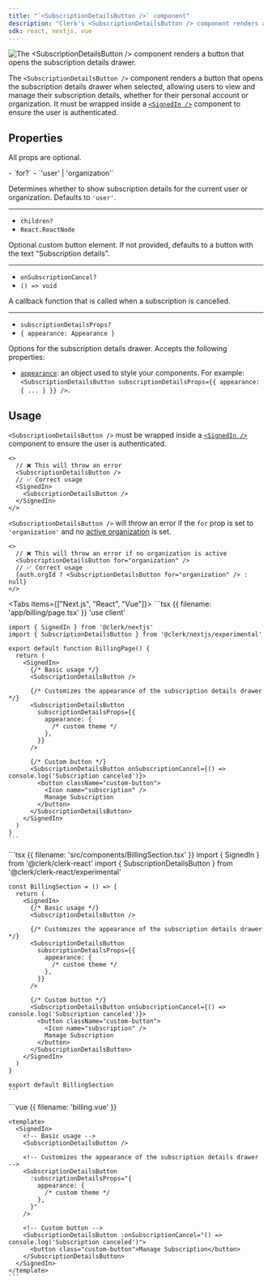 ```yaml
---
title: "`<SubscriptionDetailsButton />` component"
description: "Clerk's <SubscriptionDetailsButton /> component renders a button that opens the subscription details drawer."
sdk: react, nextjs, vue
---
```


![The \<SubscriptionDetailsButton /> component renders a button that opens the subscription details drawer.](/docs/images/ui-components/subscription.png)

The `<SubscriptionDetailsButton />` component renders a button that opens the subscription details drawer when selected, allowing users to view and manage their subscription details, whether for their personal account or organization. It must be wrapped inside a [`<SignedIn />`](/docs/reference/components/control/signed-in) component to ensure the user is authenticated.

<Include src="_partials/billing/billing-experimental" />

## Properties

All props are optional.

<Properties>
  - `for?`
  - `'user' | 'organization'`

  Determines whether to show subscription details for the current user or organization. Defaults to `'user'`.

  ---

  - `children?`
  - `React.ReactNode`

  Optional custom button element. If not provided, defaults to a button with the text "Subscription details".

  ---

  - `onSubscriptionCancel?`
  - `() => void`

  A callback function that is called when a subscription is cancelled.

  ---

  - `subscriptionDetailsProps?`
  - `{ appearance: Appearance }`

  Options for the subscription details drawer. Accepts the following properties:

  - [`appearance`](/docs/guides/customizing-clerk/appearance-prop/overview): an object used to style your components. For example: `<SubscriptionDetailsButton subscriptionDetailsProps={{ appearance: { ... } }} />`.
</Properties>

## Usage

`<SubscriptionDetailsButton />` must be wrapped inside a [`<SignedIn />`](/docs/reference/components/control/signed-in) component to ensure the user is authenticated.

```tsx
<>
  // ❌ This will throw an error
  <SubscriptionDetailsButton />
  // ✅ Correct usage
  <SignedIn>
    <SubscriptionDetailsButton />
  </SignedIn>
</>
```

`<SubscriptionDetailsButton />` will throw an error if the `for` prop is set to `'organization'` and no [active organization](/docs/guides/organizations/overview#active-organization) is set.

```tsx
<>
  // ❌ This will throw an error if no organization is active
  <SubscriptionDetailsButton for="organization" />
  // ✅ Correct usage
  {auth.orgId ? <SubscriptionDetailsButton for="organization" /> : null}
</>
```

<Tabs items={["Next.js", "React", "Vue"]}>
  <Tab>
    ```tsx {{ filename: 'app/billing/page.tsx' }}
    'use client'

    import { SignedIn } from '@clerk/nextjs'
    import { SubscriptionDetailsButton } from '@clerk/nextjs/experimental'

    export default function BillingPage() {
      return (
        <SignedIn>
          {/* Basic usage */}
          <SubscriptionDetailsButton />

          {/* Customizes the appearance of the subscription details drawer */}
          <SubscriptionDetailsButton
            subscriptionDetailsProps={{
              appearance: {
                /* custom theme */
              },
            }}
          />

          {/* Custom button */}
          <SubscriptionDetailsButton onSubscriptionCancel={() => console.log('Subscription canceled')}>
            <button className="custom-button">
              <Icon name="subscription" />
              Manage Subscription
            </button>
          </SubscriptionDetailsButton>
        </SignedIn>
      )
    }
    ```
  </Tab>

  <Tab>
    ```tsx {{ filename: 'src/components/BillingSection.tsx' }}
    import { SignedIn } from '@clerk/clerk-react'
    import { SubscriptionDetailsButton } from '@clerk/clerk-react/experimental'

    const BillingSection = () => {
      return (
        <SignedIn>
          {/* Basic usage */}
          <SubscriptionDetailsButton />

          {/* Customizes the appearance of the subscription details drawer */}
          <SubscriptionDetailsButton
            subscriptionDetailsProps={{
              appearance: {
                /* custom theme */
              },
            }}
          />

          {/* Custom button */}
          <SubscriptionDetailsButton onSubscriptionCancel={() => console.log('Subscription canceled')}>
            <button className="custom-button">
              <Icon name="subscription" />
              Manage Subscription
            </button>
          </SubscriptionDetailsButton>
        </SignedIn>
      )
    }

    export default BillingSection
    ```
  </Tab>

  <Tab>
    ```vue {{ filename: 'billing.vue' }}
    <script setup lang="ts">
    import { SignedIn } from '@clerk/vue'
    import { SubscriptionDetailsButton } from '@clerk/vue/experimental'
    </script>

    <template>
      <SignedIn>
        <!-- Basic usage -->
        <SubscriptionDetailsButton />

        <!-- Customizes the appearance of the subscription details drawer -->
        <SubscriptionDetailsButton
          :subscriptionDetailsProps="{
            appearance: {
              /* custom theme */
            },
          }"
        />

        <!-- Custom button -->
        <SubscriptionDetailsButton :onSubscriptionCancel="() => console.log('Subscription canceled')">
          <button class="custom-button">Manage Subscription</button>
        </SubscriptionDetailsButton>
      </SignedIn>
    </template>
    ```
  </Tab>
</Tabs>
